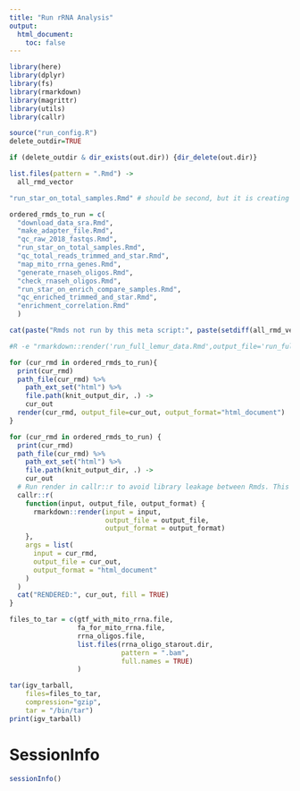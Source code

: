 ```yaml
---
title: "Run rRNA Analysis"
output:
  html_document:
    toc: false
---
```



```r
library(here)
library(dplyr)
library(fs)
library(rmarkdown)
library(magrittr)
library(utils)
library(callr)
```

```r
source("run_config.R")
delete_outdir=TRUE
```

```r

if (delete_outdir & dir_exists(out.dir)) {dir_delete(out.dir)}
```

```r
list.files(pattern = ".Rmd") ->
  all_rmd_vector

"run_star_on_total_samples.Rmd" # should be second, but it is creating problems when knit

ordered_rmds_to_run = c(
  "download_data_sra.Rmd",
  "make_adapter_file.Rmd",
  "qc_raw_2018_fastqs.Rmd",
  "run_star_on_total_samples.Rmd",
  "qc_total_reads_trimmed_and_star.Rmd",
  "map_mito_rrna_genes.Rmd", 
  "generate_rnaseh_oligos.Rmd",
  "check_rnaseh_oligos.Rmd",
  "run_star_on_enrich_compare_samples.Rmd",
  "qc_enriched_trimmed_and_star.Rmd",
  "enrichment_correlation.Rmd"
  )

cat(paste("Rmds not run by this meta script:", paste(setdiff(all_rmd_vector, ordered_rmds_to_run), collapse="\n"), sep="\n"))
```

```r
#R -e "rmarkdown::render('run_full_lemur_data.Rmd',output_file='run_full_lemur_data.html')"

for (cur_rmd in ordered_rmds_to_run){
  print(cur_rmd)
  path_file(cur_rmd) %>%
    path_ext_set("html") %>%
    file.path(knit_output_dir, .) ->
    cur_out
  render(cur_rmd, output_file=cur_out, output_format="html_document")
}
```

```r
for (cur_rmd in ordered_rmds_to_run) {
  print(cur_rmd)
  path_file(cur_rmd) %>%
    path_ext_set("html") %>%
    file.path(knit_output_dir, .) ->
    cur_out
  # Run render in callr::r to avoid library leakage between Rmds. This fixes a problem knitting enrichment_correlation.Rmd
  callr::r(
    function(input, output_file, output_format) {
      rmarkdown::render(input = input,
                        output_file = output_file,
                        output_format = output_format)
    },
    args = list(
      input = cur_rmd,
      output_file = cur_out,
      output_format = "html_document"
    )
  )
  cat("RENDERED:", cur_out, fill = TRUE)
}
```


```r
files_to_tar = c(gtf_with_mito_rrna.file, 
                 fa_for_mito_rrna.file,
                 rrna_oligos.file,
                 list.files(rrna_oligo_starout.dir, 
                            pattern = ".bam", 
                            full.names = TRUE)
                 )

tar(igv_tarball, 
    files=files_to_tar,
    compression="gzip", 
    tar = "/bin/tar")
print(igv_tarball)
```

# SessionInfo
```r
sessionInfo()
```
